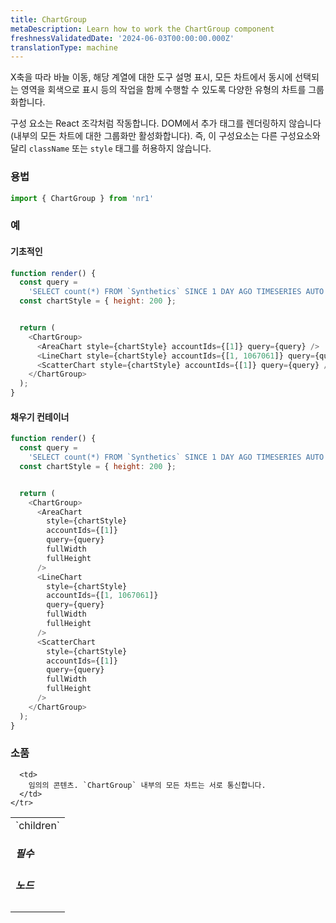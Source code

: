 ```yaml
---
title: ChartGroup
metaDescription: Learn how to work the ChartGroup component
freshnessValidatedDate: '2024-06-03T00:00:00.000Z'
translationType: machine
---
```


X축을 따라 바늘 이동, 해당 계열에 대한 도구 설명 표시, 모든 차트에서 동시에 선택되는 영역을 회색으로 표시 등의 작업을 함께 수행할 수 있도록 다양한 유형의 차트를 그룹화합니다.

구성 요소는 React 조각처럼 작동합니다. DOM에서 추가 태그를 렌더링하지 않습니다(내부의 모든 차트에 대한 그룹화만 활성화합니다). 즉, 이 구성요소는 다른 구성요소와 달리 `className` 또는 `style` 태그를 허용하지 않습니다.

### 용법

```js
import { ChartGroup } from 'nr1'
```

### 예

#### 기초적인

```js
function render() {
  const query =
    'SELECT count(*) FROM `Synthetics` SINCE 1 DAY AGO TIMESERIES AUTO FACET jobType';
  const chartStyle = { height: 200 };


  return (
    <ChartGroup>
      <AreaChart style={chartStyle} accountIds={[1]} query={query} />
      <LineChart style={chartStyle} accountIds={[1, 1067061]} query={query} />
      <ScatterChart style={chartStyle} accountIds={[1]} query={query} />
    </ChartGroup>
  );
}
```

#### 채우기 컨테이너

```js
function render() {
  const query =
    'SELECT count(*) FROM `Synthetics` SINCE 1 DAY AGO TIMESERIES AUTO FACET jobType';
  const chartStyle = { height: 200 };


  return (
    <ChartGroup>
      <AreaChart
        style={chartStyle}
        accountIds={[1]}
        query={query}
        fullWidth
        fullHeight
      />
      <LineChart
        style={chartStyle}
        accountIds={[1, 1067061]}
        query={query}
        fullWidth
        fullHeight
      />
      <ScatterChart
        style={chartStyle}
        accountIds={[1]}
        query={query}
        fullWidth
        fullHeight
      />
    </ChartGroup>
  );
}
```

### 소품

<table>
  <tbody>
    <tr>
      <td>
        `children` <h5>필수</h5> <h5>노드</h5>
      </td>

      <td>
        임의의 콘텐츠. `ChartGroup` 내부의 모든 차트는 서로 통신합니다.
      </td>
    </tr>
  </tbody>
</table>